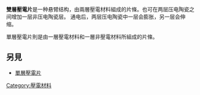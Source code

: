 '''雙層壓電片'''是一种悬臂结构，由兩層壓電材料組成的片條。也可在两层压电陶瓷之间增加一层非压电陶瓷层。 通电后，两层压电陶瓷中一层会膨胀，另一层会伸缩。

單層壓電片則是由一層壓電材料和一層非壓電材料所組成的片條。

==另見==
*[[單層壓電片|單層壓電片]]

[[Category:壓電材料|Category:壓電材料]]